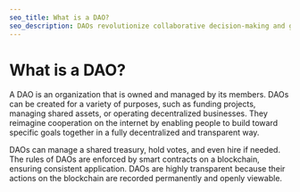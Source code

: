 ```yaml
---
seo_title: What is a DAO?
seo_description: DAOs revolutionize collaborative decision-making and governance. They are operated transparently using smart contracts. Learn about more DAOs.
---
```


# What is a DAO?

A DAO is an organization that is owned and managed by its members. DAOs can be created for a variety of purposes, such as funding projects, managing shared assets, or operating decentralized businesses. They reimagine cooperation on the internet by enabling people to build toward specific goals together in a fully decentralized and transparent way.

DAOs can manage a shared treasury, hold votes, and even hire if needed. The rules of DAOs are enforced by smart contracts on a blockchain, ensuring consistent application. DAOs are highly transparent because their actions on the blockchain are recorded permanently and openly viewable.
